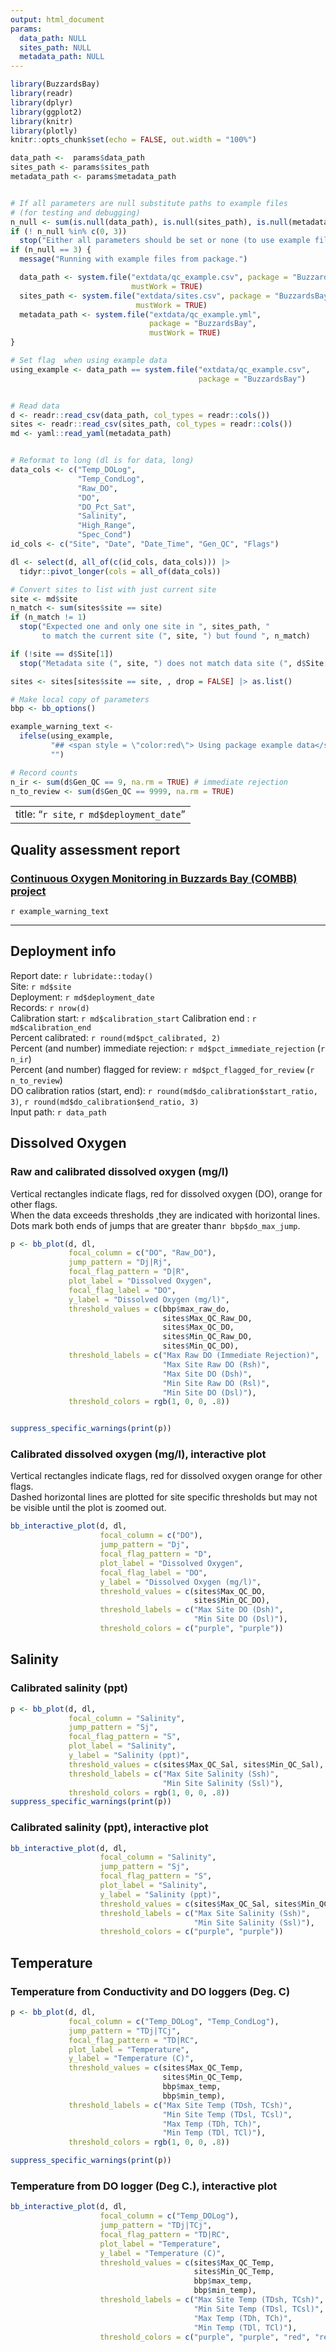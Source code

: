 ```yaml
---
output: html_document
params:
  data_path: NULL
  sites_path: NULL
  metadata_path: NULL
---
```


```r
library(BuzzardsBay)
library(readr)
library(dplyr)
library(ggplot2)
library(knitr)
library(plotly)
knitr::opts_chunk$set(echo = FALSE, out.width = "100%")
```


```r

data_path <-  params$data_path
sites_path <- params$sites_path
metadata_path <- params$metadata_path


# If all parameters are null substitute paths to example files
# (for testing and debugging)
n_null <- sum(is.null(data_path), is.null(sites_path), is.null(metadata_path))
if (! n_null %in% c(0, 3))
  stop("Either all parameters should be set or none (to use example files)")
if (n_null == 3) {
  message("Running with example files from package.")

  data_path <- system.file("extdata/qc_example.csv", package = "BuzzardsBay",
                           mustWork = TRUE)
  sites_path <- system.file("extdata/sites.csv", package = "BuzzardsBay",
                            mustWork = TRUE)
  metadata_path <- system.file("extdata/qc_example.yml",
                               package = "BuzzardsBay",
                               mustWork = TRUE)
}

# Set flag  when using example data
using_example <- data_path == system.file("extdata/qc_example.csv",
                                          package = "BuzzardsBay")


# Read data
d <- readr::read_csv(data_path, col_types = readr::cols())
sites <- readr::read_csv(sites_path, col_types = readr::cols())
md <- yaml::read_yaml(metadata_path)


# Reformat to long (dl is for data, long)
data_cols <- c("Temp_DOLog",
               "Temp_CondLog",
               "Raw_DO",
               "DO",
               "DO_Pct_Sat",
               "Salinity",
               "High_Range",
               "Spec_Cond")
id_cols <- c("Site", "Date", "Date_Time", "Gen_QC", "Flags")

dl <- select(d, all_of(c(id_cols, data_cols))) |>
  tidyr::pivot_longer(cols = all_of(data_cols))

# Convert sites to list with just current site
site <- md$site
n_match <- sum(sites$site == site)
if (n_match != 1)
  stop("Expected one and only one site in ", sites_path, " 
       to match the current site (", site, ") but found ", n_match)

if (!site == d$Site[1])
  stop("Metadata site (", site, ") does not match data site (", d$Site[1], ")")

sites <- sites[sites$site == site, , drop = FALSE] |> as.list()

# Make local copy of parameters
bbp <- bb_options()

example_warning_text <-
  ifelse(using_example,
         "## <span style = \"color:red\"> Using package example data</span>",
         "")

# Record counts
n_ir <- sum(d$Gen_QC == 9, na.rm = TRUE) # immediate rejection
n_to_review <- sum(d$Gen_QC == 9999, na.rm = TRUE)

```

---
title: "`r site`, `r md$deployment_date`"
---
## Quality assessment report
### [Continuous Oxygen Monitoring in Buzzards Bay (COMBB) project](https://www.woodwellclimate.org/project/combb/)

`r example_warning_text`

________________________________________________________________________________

## Deployment info

Report date: `r lubridate::today()`  
Site: `r md$site`  
Deployment: `r md$deployment_date`  
Records: `r nrow(d)`  
Calibration start: `r md$calibration_start`
Calibration end : `r md$calibration_end`  
Percent calibrated: `r round(md$pct_calibrated, 2)`  
Percent (and number) immediate rejection: `r md$pct_immediate_rejection`
(`r n_ir`)  
Percent (and number) flagged for review: `r md$pct_flagged_for_review`
(`r n_to_review`)  
DO calibration ratios (start, end): 
`r round(md$do_calibration$start_ratio, 3)`, 
`r round(md$do_calibration$end_ratio, 3)`   
Input path: `r data_path`  

## Dissolved Oxygen

### Raw and calibrated dissolved oxygen (mg/l)

Vertical rectangles indicate flags, red for dissolved oxygen (DO),
orange for other flags.  
When the data exceeds thresholds ,they are indicated with horizontal lines.  
Dots mark both ends of jumps that are greater than`r bbp$do_max_jump`.  

```r


p <- bb_plot(d, dl,
             focal_column = c("DO", "Raw_DO"),
             jump_pattern = "Dj|Rj",
             focal_flag_pattern = "D|R",
             plot_label = "Dissolved Oxygen",
             focal_flag_label = "DO",
             y_label = "Dissolved Oxygen (mg/l)",
             threshold_values = c(bbp$max_raw_do,
                                  sites$Max_QC_Raw_DO,
                                  sites$Max_QC_DO,
                                  sites$Min_QC_Raw_DO,
                                  sites$Min_QC_DO),
             threshold_labels = c("Max Raw DO (Immediate Rejection)",
                                  "Max Site Raw DO (Rsh)",
                                  "Max Site DO (Dsh)",
                                  "Min Site Raw DO (Rsl)",
                                  "Min Site DO (Dsl)"),
             threshold_colors = rgb(1, 0, 0, .8))


suppress_specific_warnings(print(p))

```

### Calibrated dissolved oxygen (mg/l), interactive plot

Vertical rectangles indicate flags, red for dissolved oxygen orange for other
flags.  
Dashed horizontal lines are plotted for site specific thresholds but 
may not be visible until the plot is zoomed out.  


```r

bb_interactive_plot(d, dl,
                    focal_column = c("DO"),
                    jump_pattern = "Dj",
                    focal_flag_pattern = "D",
                    plot_label = "Dissolved Oxygen",
                    focal_flag_label = "DO",
                    y_label = "Dissolved Oxygen (mg/l)",
                    threshold_values = c(sites$Max_QC_DO,
                                         sites$Min_QC_DO),
                    threshold_labels = c("Max Site DO (Dsh)",
                                         "Min Site DO (Dsl)"),
                    threshold_colors = c("purple", "purple"))


```


## Salinity

### Calibrated salinity (ppt)

```r

p <- bb_plot(d, dl,
             focal_column = "Salinity",
             jump_pattern = "Sj",
             focal_flag_pattern = "S",
             plot_label = "Salinity",
             y_label = "Salinity (ppt)",
             threshold_values = c(sites$Max_QC_Sal, sites$Min_QC_Sal),
             threshold_labels = c("Max Site Salinity (Ssh)",
                                  "Min Site Salinity (Ssl)"),
             threshold_colors = rgb(1, 0, 0, .8))
suppress_specific_warnings(print(p))

```

### Calibrated salinity (ppt), interactive plot

```r

bb_interactive_plot(d, dl,
                    focal_column = "Salinity",
                    jump_pattern = "Sj",
                    focal_flag_pattern = "S",
                    plot_label = "Salinity",
                    y_label = "Salinity (ppt)",
                    threshold_values = c(sites$Max_QC_Sal, sites$Min_QC_Sal),
                    threshold_labels = c("Max Site Salinity (Ssh)",
                                         "Min Site Salinity (Ssl)"),
                    threshold_colors = c("purple", "purple"))


```



## Temperature

### Temperature from Conductivity and DO loggers (Deg. C)

```r


p <- bb_plot(d, dl,
             focal_column = c("Temp_DOLog", "Temp_CondLog"),
             jump_pattern = "TDj|TCj",
             focal_flag_pattern = "TD|RC",
             plot_label = "Temperature",
             y_label = "Temperature (C)",
             threshold_values = c(sites$Max_QC_Temp,
                                  sites$Min_QC_Temp,
                                  bbp$max_temp,
                                  bbp$min_temp),
             threshold_labels = c("Max Site Temp (TDsh, TCsh)",
                                  "Min Site Temp (TDsl, TCsl)",
                                  "Max Temp (TDh, TCh)",
                                  "Min Temp (TDl, TCl)"),
             threshold_colors = rgb(1, 0, 0, .8))

suppress_specific_warnings(print(p))

```

### Temperature from DO logger (Deg C.), interactive plot

```r

bb_interactive_plot(d, dl,
                    focal_column = c("Temp_DOLog"),
                    jump_pattern = "TDj|TCj",
                    focal_flag_pattern = "TD|RC",
                    plot_label = "Temperature",
                    y_label = "Temperature (C)",
                    threshold_values = c(sites$Max_QC_Temp,
                                         sites$Min_QC_Temp,
                                         bbp$max_temp,
                                         bbp$min_temp),
                    threshold_labels = c("Max Site Temp (TDsh, TCsh)",
                                         "Min Site Temp (TDsl, TCsl)",
                                         "Max Temp (TDh, TCh)",
                                         "Min Temp (TDl, TCl)"),
                    threshold_colors = c("purple", "purple", "red", "red"))
```
